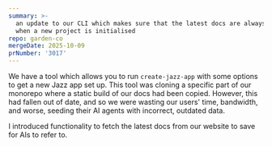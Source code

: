 ```yaml
---
summary: >-
  an update to our CLI which makes sure that the latest docs are always fetched
  when a new project is initialised
repo: garden-co
mergeDate: 2025-10-09
prNumber: '3017'
---
```

We have a tool which allows you to run `create-jazz-app` with some options to get a new Jazz app set up. This tool was cloning a specific part of our monorepo where a static build of our docs had been copied. However, this had fallen out of date, and so we were wasting our users' time, bandwidth, and worse, seeding their AI agents with incorrect, outdated data.

I introduced functionality to fetch the latest docs from our website to save for AIs to refer to.
